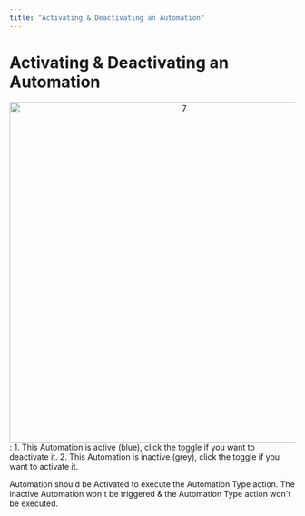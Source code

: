 ```yaml
---
title: "Activating & Deactivating an Automation"
---
```


# Activating & Deactivating an Automation

<div align="center">
  <img src="https://t3837933.p.clickup-attachments.com/t3837933/9c41469e-2085-42e4-a040-c905b0662922/7.png" alt="7" width="600" />
</div>:
1. This Automation is active (blue), click the toggle if you want to deactivate it.
2. This Automation is inactive (grey), click the toggle if you want to activate it.

Automation should be Activated to execute the Automation Type action. The inactive Automation won't be triggered & the Automation Type action won't be executed.
